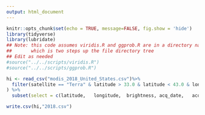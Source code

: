 ```yaml
---
output: html_document
---
```


```r
knitr::opts_chunk$set(echo = TRUE, message=FALSE, fig.show = 'hide')
library(tidyverse)
library(lubridate)
## Note: this code assumes viridis.R and ggprob.R are in a directory named scripts
##       which is two steps up the file directory tree
## Edit as needed
#source("../../scripts/viridis.R")
#source("../../scripts/ggprob.R")
```

```r
hi <- read_csv("modis_2018_United_States.csv")%>%
  filter(satellite == "Terra" & latitude > 33.0 & latitude < 43.0 & longitude < -116.0 & longitude > -126.0
) %>%
  subset(select = c(latitude,	longitude,	brightness,	acq_date,	acq_time,	confidence,	bright_t31,	frp))

write.csv(hi,"2018.csv")
```